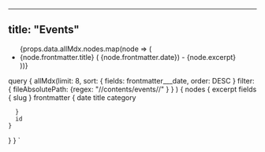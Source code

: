 

---
title: "Events"
---





<ul>
  {props.data.allMdx.nodes.map(node => (
    <li key={node.id}>
      <Link to={node.fields.slug}>{node.frontmatter.title}</Link> (
      {node.frontmatter.date}) - {node.excerpt}
    </li>
  ))}
</ul>


query {
  allMdx(limit: 8, 
  sort: { fields: frontmatter___date, order: DESC }
  filter: { fileAbsolutePath: {regex: "//contents/events//" } }
  ) {
    nodes {
      excerpt
      fields {
        slug
      }
      frontmatter {
        date
        title
        category
       
      }
      id
    }
  }
}
`
